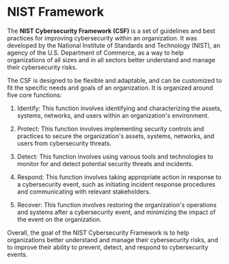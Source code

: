 # NIST Framework

The **NIST Cybersecurity Framework (CSF)** is a set of guidelines and best practices for improving cybersecurity within an organization. It was developed by the National Institute of Standards and Technology (NIST), an agency of the U.S. Department of Commerce, as a way to help organizations of all sizes and in all sectors better understand and manage their cybersecurity risks.

The CSF is designed to be flexible and adaptable, and can be customized to fit the specific needs and goals of an organization. It is organized around five core functions:

1. Identify: This function involves identifying and characterizing the assets, systems, networks, and users within an organization's environment.

2. Protect: This function involves implementing security controls and practices to secure the organization's assets, systems, networks, and users from cybersecurity threats.

3. Detect: This function involves using various tools and technologies to monitor for and detect potential security threats and incidents.

4. Respond: This function involves taking appropriate action in response to a cybersecurity event, such as initiating incident response procedures and communicating with relevant stakeholders.

5. Recover: This function involves restoring the organization's operations and systems after a cybersecurity event, and minimizing the impact of the event on the organization.

Overall, the goal of the NIST Cybersecurity Framework is to help organizations better understand and manage their cybersecurity risks, and to improve their ability to prevent, detect, and respond to cybersecurity events.